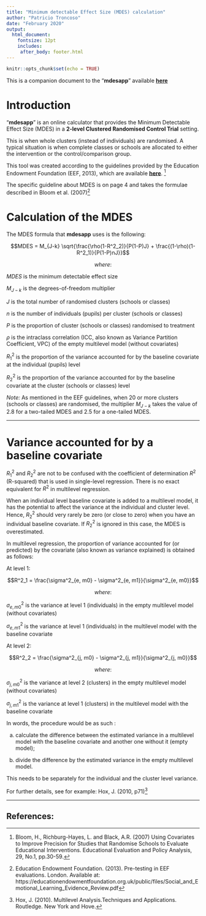 ```yaml
---
title: "Minimum detectable Effect Size (MDES) calculation"
author: "Patricio Troncoso"
date: "February 2020"
output: 
  html_document:
    fontsize: 12pt
    includes:
     after_body: footer.html
---
```


```r
knitr::opts_chunk$set(echo = TRUE)
```

This is a companion document to the "**mdesapp**" available [**here**](https://patricio-troncoso.shinyapps.io/mdesapp/)

# Introduction

"**mdesapp**" is an online calculator that provides the Minimum Detectable Effect Size (MDES) in a **2-level Clustered Randomised Control Trial** setting.

This is when whole clusters (instead of individuals) are randomised.
A typical situation is when complete classes or schools are allocated to either the intervention or the control/comparison group.

This tool was created according to the guidelines provided by the Education Endowment Foundation (EEF, 2013), which are available [**here**](https://educationendowmentfoundation.org.uk/public/files/Evaluation/Writing_a_Protocol_or_SAP/Pre-testing_paper.pdf). [^1]

The specific guideline about MDES is on page 4 and takes the formulae described in Bloom et al. (2007)[^2]

# Calculation of the MDES

The MDES formula that **mdesapp** uses is the following:

$$MDES = M_{J-k} \sqrt{\frac{\rho(1-R^2_2)}{P(1-P)J} + \frac{(1-\rho)(1-R^2_1)}{P(1-P)nJ}}$$

$$where:$$

$MDES$ is the minimum detectable effect size

$M_{J-k}$ is the degrees-of-freedom multiplier

$J$ is the total number of randomised clusters (schools or classes)

$n$ is the number of individuals (pupils) per cluster (schools or classes)

$P$ is the proportion of cluster (schools or classes) randomised to treatment

$\rho$ is the intraclass correlation (ICC, also known as Variance Partition Coefficient, VPC) of the empty multilevel model (without covariates)

$R^2_1$ is the proportion of the variance accounted for by the baseline covariate at the individual (pupils) level

$R^2_2$ is the proportion of the variance accounted for by the baseline covariate at the cluster (schools or classes) level


*Note:* As mentioned in the EEF guidelines, when 20 or more clusters (schools or classes) are randomised, the multiplier $M_{J-k}$ takes the value of 2.8 for a two-tailed MDES and 2.5 for a one-tailed MDES. 

***

# Variance accounted for by a baseline covariate


$R^2_1$ and $R^2_2$ are not to be confused with the coefficient of determination $R^2$ (R-squared) that is used in single-level regression. There is no exact equivalent for $R^2$ in multilevel regression.

When an individual level baseline covariate is added to a multilevel model, it has the potential to affect the variance at the individual and cluster level. Hence, $R^2_2$ should very rarely be zero (or close to zero) when you have an individual baseline covariate.
If $R^2_2$ is ignored in this case, the MDES is overestimated.

In multilevel regression, the proportion of variance accounted for (or predicted) by the covariate (also known as variance explained) is obtained as follows: 

At level 1: 

$$R^2_1 = \frac{\sigma^2_{e, m0} - \sigma^2_{e, m1}}{\sigma^2_{e, m0}}$$

$$where:$$

$\sigma^2_{e, m0}$ is the variance at level 1 (individuals) in the empty multilevel model (without covariates)

$\sigma^2_{e, m1}$ is the variance at level 1 (individuals) in the multilevel model with the baseline covariate

At level 2: 

$$R^2_2 = \frac{\sigma^2_{j, m0} - \sigma^2_{j, m1}}{\sigma^2_{j, m0}}$$

$$where:$$

$\sigma^2_{j, m0}$ is the variance at level 2 (clusters) in the empty multilevel model (without covariates)

$\sigma^2_{j, m1}$ is the variance at level 1 (clusters) in the multilevel model with the baseline covariate


In words, the procedure would be as such :

a) calculate the difference between the estimated variance in a multilevel model with the baseline covariate and another one without it (empty model); 

b) divide the difference by the estimated variance in the empty multilevel model.

This needs to be separately for the individual and the cluster level variance. 

For further details, see for example: Hox, J. (2010, p71)[^3]

***

## References:


[^1]: Bloom, H., Richburg-Hayes, L. and Black, A.R. (2007) Using Covariates to Improve Precision for Studies that Randomise Schools to Evaluate Educational Interventions. Educational Evaluation and Policy Analysis, 29, No.1, pp.30-59.

[^2]: Education Endowment Foundation. (2013). Pre-testing in EEF evaluations. London. Available at: https://educationendowmentfoundation.org.uk/public/files/Social_and_Emotional_Learning_Evidence_Review.pdf

[^3]: Hox, J. (2010). Multilevel Analysis.Techniques and Applications. Routledge. New York and Hove.